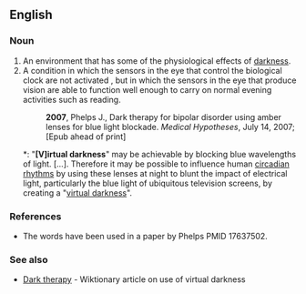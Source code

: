 ==English==
{{rfv}}
===Noun===
{{en-noun}}

# An environment that has some of the physiological effects of [[darkness]].
# A condition in which the sensors in the eye that control the biological clock are not activated , but in which the  sensors in the eye that produce vision are able to function well enough to carry on normal evening activities such as reading.{{rfv-sense}}
#: '''2007''', Phelps J., Dark therapy for bipolar disorder using amber lenses for blue light blockade. ''Medical Hypotheses'', July 14, 2007; [Epub ahead of print] 
#*: "'''[V]irtual darkness'''" may be achievable by blocking blue wavelengths of light. […]. Therefore it may be possible to influence human [[circadian rhythms]] by using these lenses at night to blunt the impact of electrical light, particularly the blue light of ubiquitous television screens, by creating a "[[virtual darkness]]".

===References===
*The words have been used in a paper by Phelps PMID 17637502.

===See also===
* [[w:Dark therapy|Dark therapy]] - Wiktionary article on use of virtual darkness